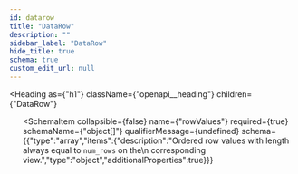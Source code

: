 ```yaml
---
id: datarow
title: "DataRow"
description: ""
sidebar_label: "DataRow"
hide_title: true
schema: true
custom_edit_url: null
---
```



<Heading
  as={"h1"}
  className={"openapi__heading"}
  children={"DataRow"}
>
</Heading>





<ul>
  <SchemaItem
    collapsible={false}
    name={"id"}
    required={true}
    schemaName={"string"}
    qualifierMessage={undefined}
    schema={{"type":"string"}}
  >
    
  </SchemaItem><SchemaItem
    collapsible={false}
    name={"rowValues"}
    required={true}
    schemaName={"object[]"}
    qualifierMessage={undefined}
    schema={{"type":"array","items":{"description":"Ordered row values with length always equal to `num_rows` on the\n corresponding view.","type":"object","additionalProperties":true}}}
  >
    
  </SchemaItem>
</ul>
            